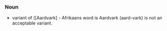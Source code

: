 ===Noun===
*variant of [[Aardvark] - Afrikaans word is Aardvark (aard-vark) is not an acceptable variant.